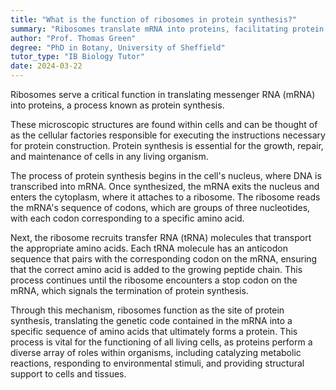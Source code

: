 ```yaml
---
title: "What is the function of ribosomes in protein synthesis?"
summary: "Ribosomes translate mRNA into proteins, facilitating protein synthesis, which is essential for cellular function and growth."
author: "Prof. Thomas Green"
degree: "PhD in Botany, University of Sheffield"
tutor_type: "IB Biology Tutor"
date: 2024-03-22
---
```


Ribosomes serve a critical function in translating messenger RNA (mRNA) into proteins, a process known as protein synthesis.

These microscopic structures are found within cells and can be thought of as the cellular factories responsible for executing the instructions necessary for protein construction. Protein synthesis is essential for the growth, repair, and maintenance of cells in any living organism.

The process of protein synthesis begins in the cell's nucleus, where DNA is transcribed into mRNA. Once synthesized, the mRNA exits the nucleus and enters the cytoplasm, where it attaches to a ribosome. The ribosome reads the mRNA's sequence of codons, which are groups of three nucleotides, with each codon corresponding to a specific amino acid.

Next, the ribosome recruits transfer RNA (tRNA) molecules that transport the appropriate amino acids. Each tRNA molecule has an anticodon sequence that pairs with the corresponding codon on the mRNA, ensuring that the correct amino acid is added to the growing peptide chain. This process continues until the ribosome encounters a stop codon on the mRNA, which signals the termination of protein synthesis.

Through this mechanism, ribosomes function as the site of protein synthesis, translating the genetic code contained in the mRNA into a specific sequence of amino acids that ultimately forms a protein. This process is vital for the functioning of all living cells, as proteins perform a diverse array of roles within organisms, including catalyzing metabolic reactions, responding to environmental stimuli, and providing structural support to cells and tissues.
    